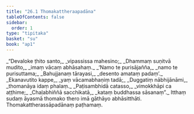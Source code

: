```yaml
---
title: "26.1 Thomakattheraapadāna"
tableOfContents: false
sidebar:
  order: 1
type: "tipitaka"
basket: "su"
book: "ap1"
---
```



<DynamicBreadcrumb />

<Division number="1" book="ap1">

<Paragraph number="3094" type="verses" book="ap1">
_“Devaloke ṭhito santo,_  
_vipassissa mahesino;_  
_Dhammaṃ suṇitvā mudito,_  
_imaṃ vācaṃ abhāsahaṃ._  

</Paragraph>

</Division>
<Division number="2" book="ap1">

<Paragraph number="3095" type="verses" book="ap1">
_‘Namo te purisājañña,_  
_namo te purisuttama;_  
_Bahujjanaṃ tārayasi,_  
_desento amataṃ padaṃ’._  

</Paragraph>

</Division>
<Division number="3" book="ap1">

<Paragraph number="3096" type="verses" book="ap1">
_Ekanavutito kappe,_  
_yaṃ vācamabhaṇiṃ tadā;_  
_Duggatiṃ nābhijānāmi,_  
_thomanāya idaṃ phalaṃ._  

</Paragraph>

</Division>
<Division number="4" book="ap1">

<Paragraph number="3097" type="verses" book="ap1">
_Paṭisambhidā catasso,_  
_vimokkhāpi ca aṭṭhime;_  
_Chaḷabhiññā sacchikatā,_  
_kataṃ buddhassa sāsanaṃ”._  

</Paragraph>

<Paragraph number="3098" book="ap1">
Itthaṃ sudaṃ āyasmā thomako thero imā gāthāyo abhāsitthāti.

</Paragraph>
</Division>

<Paragraph number="3099" type="center" book="ap1">
Thomakattherassāpadānaṃ paṭhamaṃ.
</Paragraph>